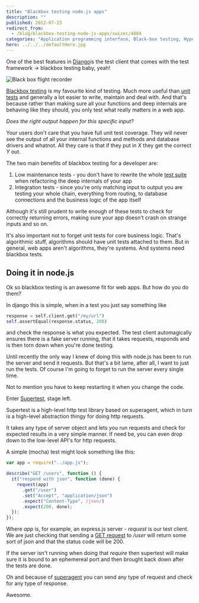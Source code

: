 ```yaml
---
title: "Blackbox testing node.js apps"
description: ""
published: 2012-07-23
redirect_from:
  - /blog/blackbox-testing-node-js-apps/swizec/4884
categories: "Application programming interface, Black-box testing, Hypertext Transfer Protocol, JavaScript, Node.js, Servers, Uncategorized, Unit testing, Web application"
hero: ../../../defaultHero.jpg
---
```


One of the best features in [Django](http://www.djangoproject.com "Django (Web framework)")is the test client that comes with the test framework -> blackbox testing baby, yeah!

![Black box flight recorder](https://farm3.static.flickr.com/2215/1972546648_e63db0846e_m.jpg "Black box flight recorder")

[Blackbox testing](http://en.wikipedia.org/wiki/Black-box_testing "Black-box testing") is my favourite kind of testing. Much more useful than [unit tests](http://en.wikipedia.org/wiki/Unit_testing "Unit testing") and generally a lot easier to write, maintain and deal with. And that's because rather than making sure all your functions and deep internals are behaving like they should, you only test what really matters in a web app.

_Does the right output happen for this specific input?_

Your users don't care that you have full unit test coverage. They will never see the output of all your internal functions and methods and database drivers and whatnot. All they care is that if they put in _X_ they get the correct _Y_ out.

The two main benefits of blackbox testing for a developer are:

1.  Low maintenance tests - you don't have to rewrite the whole [test suite](http://en.wikipedia.org/wiki/Test_suite "Test suite") when refactoring the deep internals of your app
2.  Integration tests - since you're only matching input to output you are testing your whole chain, everything from routing, to database connections and the business logic of the app itself

Although it's still prudent to write enough of these tests to check for correctly returning errors, making sure your app doesn't crash on strange inputs and so on.

It's also important not to forget unit tests for core business logic. That's algorithmic stuff, algorithms should have unit tests attached to them. But in general, web apps aren't algorithms, they're systems. And systems need blackbox tests.

## Doing it in node.js

Ok so blackbox testing is an awesome fit for web apps. But how do you do them?

In django this is simple, when in a test you just say something like

```python
response = self.client.get("/my/url")
self.assertEqual(response.status, 200)
```

and check the response is what you expected. The test client automagically ensures there is a fake server running, that it takes requests, responds and is then torn down when you're done testing.

Until recently the only way I knew of doing this with node.js has been to run the server and send it requests. But that's a bit lame, after all, I want to just run the tests. Of course I'm going to forget to run the server every single time.

Not to mention you have to keep restarting it when you change the code.

Enter [Supertest](https://github.com/visionmedia/supertest), stage left.

Supertest is a high-level http test library based on superagent, which in turn is a high-level abstraction thingy for doing http requests.

It takes any type of server object and lets you run requests and check for expected results in a very simple manner. If need be, you can even drop down to the low-level API's for http requests.

A simple (mocha) test might look something like this:

```javascript
var app = require("../app.js");

describe("GET /users", function () {
  it("respond with json", function (done) {
    request(app)
      .get("/user")
      .set("Accept", "application/json")
      .expect("Content-Type", /json/)
      .expect(200, done);
  });
});
```

Where _app_ is, for example, an express.js server - _request_ is our test client. We are just checking that sending a [GET request](http://en.wikipedia.org/wiki/Hypertext_Transfer_Protocol "Hypertext Transfer Protocol") to _/user_ will return some sort of json and that the status code will be 200.

If the server isn't running when doing that _require_ then supertest will make sure it is bound to an ephemereal port and then brought back down after the tests are done.

Oh and because of [superagent](https://github.com/visionmedia/superagent) you can send any type of request and check for any type of response.

Awesome.

